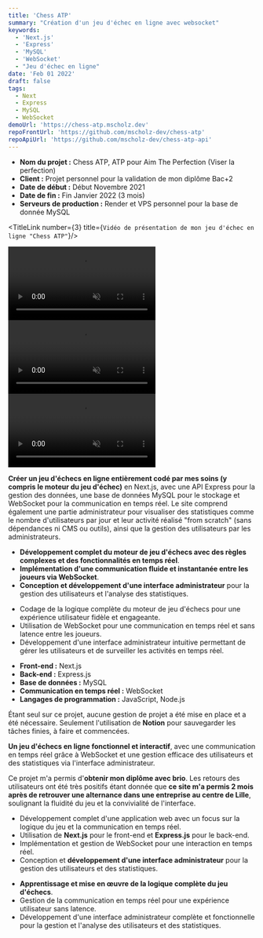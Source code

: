 ```yaml
---
title: 'Chess ATP'
summary: "Création d'un jeu d'échec en ligne avec websocket"
keywords:
  - 'Next.js'
  - 'Express'
  - 'MySQL'
  - 'WebSocket'
  - "Jeu d'échec en ligne"
date: 'Feb 01 2022'
draft: false
tags:
  - Next
  - Express
  - MySQL
  - WebSocket
demoUrl: 'https://chess-atp.mscholz.dev'
repoFrontUrl: 'https://github.com/mscholz-dev/chess-atp'
repoApiUrl: 'https://github.com/mscholz-dev/chess-atp-api'
---
```


<TitleLink number={2} title="1 ▸ Présentation du Projet"/>

- **Nom du projet :** Chess ATP, ATP pour Aim The Perfection (Viser la perfection)
- **Client :** Projet personnel pour la validation de mon diplôme Bac+2
- **Date de début :** Début Novembre 2021
- **Date de fin :** Fin Janvier 2022 (3 mois)
- **Serveurs de production :** Render et VPS personnel pour la base de donnée MySQL

<TitleLink number={3} title={`Vidéo de présentation de mon jeu d'échec en ligne "Chess ATP"`}/>

<video controls="true" muted="true" preload="auto" autoplay="true" loop="true">
  <source src="/videos/chess-atp-tour.mp4" type="video/mp4"/>
</video>

<TitleLink number={3} title="Vidéo de présentation d'une partie en ligne sur le web"/>

<video controls="true" muted="true" preload="auto" autoplay="true" loop="true">
  <source src="/videos/chess-atp-page-jeu.mp4" type="video/mp4"/>
</video>

<TitleLink number={3} title="Vidéo de présentation de la partie Administrateur et Statistique"/>

<video controls="true" muted="true" preload="auto" autoplay="true" loop="true">
  <source src="/videos/chess-atp-tour-dashboard.mp4" type="video/mp4"/>
</video>

<TitleLink number={2} title="2 ▸ Objectifs du Projet"/>

**Créer un jeu d'échecs en ligne entièrement codé par mes soins (y compris le moteur du jeu d'échec)** en Next.js, avec une API Express pour la gestion des données, une base de données MySQL pour le stockage et WebSocket pour la communication en temps réel. Le site comprend également une partie administrateur pour visualiser des statistiques comme le nombre d'utilisateurs par jour et leur activité réalisé "from scratch" (sans dépendances ni CMS ou outils), ainsi que la gestion des utilisateurs par les administrateurs.

<TitleLink number={2} title="3 ▸ Défis rencontrés"/>

- **Développement complet du moteur de jeu d'échecs avec des règles complexes et des fonctionnalités en temps réel**.
- **Implémentation d'une communication fluide et instantanée entre les joueurs via WebSocket**.
- **Conception et développement d'une interface administrateur** pour la gestion des utilisateurs et l'analyse des statistiques.

<TitleLink number={2} title="4 ▸ Solutions apportées"/>

- Codage de la logique complète du moteur de jeu d'échecs pour une expérience utilisateur fidèle et engageante.
- Utilisation de WebSocket pour une communication en temps réel et sans latence entre les joueurs.
- Développement d'une interface administrateur intuitive permettant de gérer les utilisateurs et de surveiller les activités en temps réel.

<TitleLink number={2} title="5 ▸ Technologies"/>

- **Front-end :** Next.js
- **Back-end :** Express.js
- **Base de données :** MySQL
- **Communication en temps réel :** WebSocket
- **Langages de programmation :** JavaScript, Node.js

<TitleLink number={2} title="6 ▸ Processus"/>

Étant seul sur ce projet, aucune gestion de projet a été mise en place et a été nécessaire. Seulement l'utilisation de **Notion** pour sauvegarder les tâches finies, à faire et commencées.

<TitleLink number={2} title="7 ▸ Résultats obtenus"/>

**Un jeu d'échecs en ligne fonctionnel et interactif**, avec une communication en temps réel grâce à WebSocket et une gestion efficace des utilisateurs et des statistiques via l'interface administrateur.

<TitleLink number={2} title="8 ▸ Retours sur la mission"/>

Ce projet m'a permis d'**obtenir mon diplôme avec brio**. Les retours des utilisateurs ont été très positifs étant donnée que **ce site m'a permis 2 mois après de retrouver une alternance dans une entreprise au centre de Lille**, soulignant la fluidité du jeu et la convivialité de l'interface.

<TitleLink number={2} title="9 ▸ Compétences Acquises"/>

- Développement complet d'une application web avec un focus sur la logique du jeu et la communication en temps réel.
- Utilisation de **Next.js** pour le front-end et **Express.js** pour le back-end.
- Implémentation et gestion de WebSocket pour une interaction en temps réel.
- Conception et **développement d'une interface administrateur** pour la gestion des utilisateurs et des statistiques.

<TitleLink number={2} title="10 ▸ Difficultés Rencontrées"/>

- **Apprentissage et mise en œuvre de la logique complète du jeu d'échecs**.
- Gestion de la communication en temps réel pour une expérience utilisateur sans latence.
- Développement d'une interface administrateur complète et fonctionnelle pour la gestion et l'analyse des utilisateurs et des statistiques.
